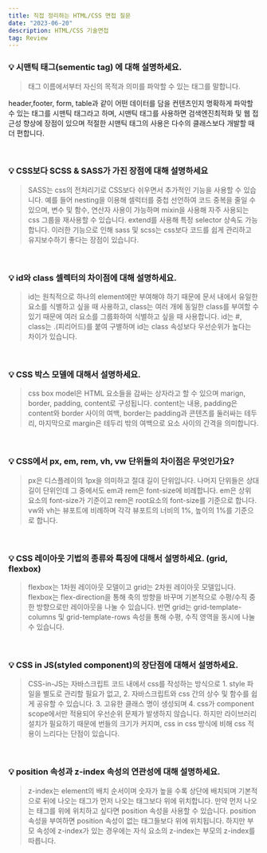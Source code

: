 ```yaml
---
title: 직접 정리하는 HTML/CSS 면접 질문
date: "2023-06-20"
description: HTML/CSS 기술면접
tag: Review
---
```


### **💡 시맨틱 태그(sementic tag) 에 대해 설명하세요.**

> 태그 이름에서부터 자신의 목적과 의미를 파악할 수 있는 태그를 말합니다.

header,footer, form, table과 같이 어떤 데이터를 담을 컨텐츠인지 명확하게 파악할 수 있는 태그를 시맨틱 태그라고 하며, 시맨틱 태그를 사용하면 검색엔진최적화 및 웹 접근성 향상에 장점이 있으며 적절한 시맨틱 태그의 사용은 다수의 클래스보다 개발할 때 더 편합니다.

<br />

### **💡 CSS보다 SCSS & SASS가 가진 장점에 대해 설명하세요**

> SASS는 css의 전처리기로 CSS보다 쉬우면서 추가적인 기능을 사용할 수 있습니다. 예를 들어 nesting을 이용해 셀럭터를 중첩 선언하여 코드 중복을 줄일 수 있으며, 변수 및 함수, 연산자 사용이 가능하며 mixin을 사용해 자주 사용되는 css 그룹을 재사용할 수 있습니다. extend를 사용해 특정 selector 상속도 가능합니다. 이러한 기능으로 인해 sass 및 scss는 css보다 코드를 쉽게 관리하고 유지보수하기 좋다는 장점이 있습니다.

<br />

### **💡 id와 class 셀렉터의 차이점에 대해 설명하세요.**

> id는 원칙적으로 하나의 element에만 부여해야 하기 때문에 문서 내에서 유일한 요소를 식별하고 싶을 때 사용하고, class는 여러 개에 동일한 class를 부여할 수 있기 때문에 여러 요소를 그룹화하여 식별하고 싶을 때 사용합니다. id는 #, class는 .(피리어드)를 붙여 구별하며 id는 class 속성보다 우선순위가 높다는 차이가 있습니다.

<br />

### **💡 CSS 박스 모델에 대해서 설명하세요.**

> css box model은 HTML 요소들을 감싸는 상자라고 할 수 있으며 marign, border, padding, content로 구성됩니다. content는 내용, padding은 content와 border 사이의 여백, border는 padding과 콘텐츠를 둘러싸는 테두리, 마지막으로 margin은 테두리 밖의 여백으로 요소 사이의 간격을 의미합니다.

<br />

### **💡 CSS에서 px, em, rem, vh, vw 단위들의 차이점은 무엇인가요?**

> px은 디스플레이의 1px을 의미하고 절대 길이 단위입니다. 나머지 단위들은 상대 길이 단위인데 그 중에서도 em과 rem은 font-size에 비례합니다. em은 상위 요소의 font-size가 기준이고 rem은 root요소의 font-size를 기준으로 합니다. vw와 vh는 뷰포트에 비례하며 각각 뷰포트의 너비의 1%, 높이의 1%를 기준으로 합니다.

<br />

### **💡 CSS 레이아웃 기법의 종류와 특징에 대해서 설명하세요. (grid, flexbox)**

> flexbox는 1차원 레이아웃 모델이고 grid는 2차원 레이아웃 모델입니다. flexbox는 flex-direction을 통해 축의 방향을 바꾸며 기본적으로 수평/수직 중 한 방향으로만 레이아웃을 나눌 수 있습니다. 반면 grid는 grid-template-columns 및 grid-template-rows 속성을 통해 수평, 수직 영역을 동시에 나눌 수 있습니다.

<br />

### **💡 CSS in JS(styled component)의 장단점에 대해서 설명하세요.**

> CSS-in-JS는 자바스크립트 코드 내에서 css를 작성하는 방식으로 1. style 파일을 별도로 관리할 필요가 없고, 2. 자바스크립트와 css 간의 상수 및 함수를 쉽게 공유할 수 있습니다. 3. 고유한 클래스 명이 생성되며 4. css가 component scope에서만 적용되어 우선순위 문제가 발생하지 않습니다. 하지만 라이브러리 설치가 필요하기 때문에 번들의 크기가 커지며, css in css 방식에 비해 css 적용이 느리다는 단점이 있습니다.

<br />

### **💡 position 속성과 z-index 속성의 연관성에 대해 설명하세요.**

> z-index는 element의 배치 순서이며 숫자가 높을 수록 상단에 배치되며 기본적으로 뒤에 나오는 태그가 먼저 나오는 태그보다 위에 위치합니다. 만약 먼저 나오는 태그를 위에 위치하고 싶다면 position 속성을 사용할 수 있습니다. position 속성을 부여하면 position 속성이 없는 태그들보다 위에 위치됩니다. 하지만 부모 속성에 z-index가 있는 경우에는 자식 요소의 z-index는 부모의 z-index를 따릅니다.
